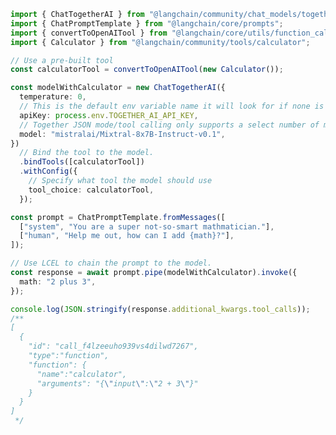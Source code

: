 ```typescript
import { ChatTogetherAI } from "@langchain/community/chat_models/togetherai";
import { ChatPromptTemplate } from "@langchain/core/prompts";
import { convertToOpenAITool } from "@langchain/core/utils/function_calling";
import { Calculator } from "@langchain/community/tools/calculator";

// Use a pre-built tool
const calculatorTool = convertToOpenAITool(new Calculator());

const modelWithCalculator = new ChatTogetherAI({
  temperature: 0,
  // This is the default env variable name it will look for if none is passed.
  apiKey: process.env.TOGETHER_AI_API_KEY,
  // Together JSON mode/tool calling only supports a select number of models
  model: "mistralai/Mixtral-8x7B-Instruct-v0.1",
})
  // Bind the tool to the model.
  .bindTools([calculatorTool])
  .withConfig({
    // Specify what tool the model should use
    tool_choice: calculatorTool,
  });

const prompt = ChatPromptTemplate.fromMessages([
  ["system", "You are a super not-so-smart mathmatician."],
  ["human", "Help me out, how can I add {math}?"],
]);

// Use LCEL to chain the prompt to the model.
const response = await prompt.pipe(modelWithCalculator).invoke({
  math: "2 plus 3",
});

console.log(JSON.stringify(response.additional_kwargs.tool_calls));
/**
[
  {
    "id": "call_f4lzeeuho939vs4dilwd7267",
    "type":"function",
    "function": {
      "name":"calculator",
      "arguments": "{\"input\":\"2 + 3\"}"
    }
  }
]
 */
```
